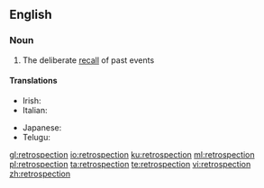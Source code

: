 ==English==

===Noun===
{{en-noun}}

# The deliberate [[recall]] of past events

====Translations====
{{trans-top|the deliberate recall of past events}}
* Irish: {{t|ga|aisbhreathnú|m}}
* Italian: {{t|it|retrospezione|f}}
{{trans-mid}}
* Japanese: {{t|ja|懐古|tr=かいこ, kaiko|sc=Jpan}}
* Telugu: {{t+|te|సింహావలోకనము|sc=Telu}}
{{trans-bottom}}

[[gl:retrospection]]
[[io:retrospection]]
[[ku:retrospection]]
[[ml:retrospection]]
[[pl:retrospection]]
[[ta:retrospection]]
[[te:retrospection]]
[[vi:retrospection]]
[[zh:retrospection]]